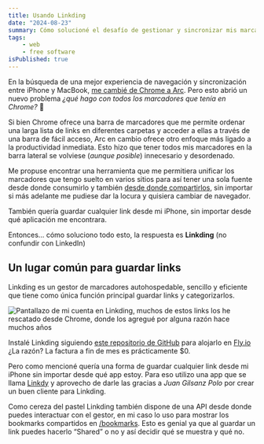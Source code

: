 ```yaml
---
title: Usando Linkding
date: "2024-08-23"
summary: Cómo solucioné el desafío de gestionar y sincronizar mis marcadores. Descubre cómo utilicé Linkding, un gestor de marcadores autohospedable, para unificar y acceder a mis enlaces desde cualquier navegador y dispositivo, incluyendo mi iPhone.
tags: 
    - web
    - free software
isPublished: true
---
```


En la búsqueda de una mejor experiencia de navegación y sincronización entre iPhone y MacBook, [me cambié de Chrome a Arc](/posts/arc). Pero esto abrió un nuevo problema _¿qué hago con todos los marcadores que tenía en Chrome?_ 🫠

Si bien Chrome ofrece una barra de marcadores que me permite ordenar una larga lista de links en diferentes carpetas y acceder a ellas a través de una barra de fácil acceso, Arc en cambio ofrece otro enfoque más ligado a la productividad inmediata. Esto hizo que tener todos mis marcadores en la barra lateral se volviese (_aunque posible_) innecesario y desordenado.

Me propuse encontrar una herramienta que me permitiera unificar los marcadores que tengo suelto en varios sitios para así tener una sola fuente desde donde consumirlo y también [desde donde compartirlos](/bookmarks), sin importar si más adelante me pudiese dar la locura y quisiera cambiar de navegador.

También quería guardar cualquier link desde mi iPhone, sin importar desde qué aplicación me encontrara.

Entonces… cómo soluciono todo esto, la respuesta es **Linkding** (no confundir con LinkedIn)

## Un lugar común para guardar links
Linkding es un gestor de marcadores autohospedable, sencillo y eficiente que tiene como única función principal guardar links y categorizarlos.

![Pantallazo de mi cuenta en Linkding, muchos de estos links los he rescatado desde Chrome, donde los agregué por alguna razón hace muchos años](https://storage.juanberrios.com/linkding.png "Pantallazo de mi cuenta en Linkding, muchos de estos links los he rescatado desde Chrome, donde los agregué por alguna razón hace muchos años")

Instalé Linkding siguiendo <a href="https://github.com/fspoettel/linkding-on-fly" target="_blank" rel="noreferrer noopener">este repositorio de GitHub</a> para alojarlo en <a href="https://fly.io" target="_blank" rel="noreferrer noopener">Fly.io</a> ¿La razón? La factura a fin de mes es prácticamente $0.

Pero como mencioné quería una forma de guardar cualquier link desde mi iPhone sin importar desde qué app estoy. Para eso utilizo una app que se llama <a href="https://apps.apple.com/tr/app/linkdy/id6479930976" rel="noreferrer noopener" target="_blank">Linkdy</a> y aprovecho de darle las gracias a *Juan Gilsanz Polo* por crear un buen cliente para Linkding.

Como cereza del pastel Linkding también dispone de una API desde donde puedes interactuar con el gestor, en mi caso lo uso para mostrar los bookmarks compartidos en [/bookmarks](/bookmarks). Esto es genial ya que al guardar un link puedes hacerlo “Shared” o no y así decidir qué se muestra y qué no.